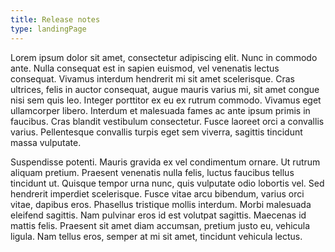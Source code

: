 ```yaml
---
title: Release notes
type: landingPage
---
```


Lorem ipsum dolor sit amet, consectetur adipiscing elit. Nunc in commodo ante.
Nulla consequat est in sapien euismod, vel venenatis lectus consequat. Vivamus
interdum hendrerit mi sit amet scelerisque. Cras ultrices, felis in auctor
consequat, augue mauris varius mi, sit amet congue nisi sem quis leo. Integer
porttitor ex eu ex rutrum commodo. Vivamus eget ullamcorper libero. Interdum et
malesuada fames ac ante ipsum primis in faucibus. Cras blandit vestibulum
consectetur. Fusce laoreet orci a convallis varius. Pellentesque convallis
turpis eget sem viverra, sagittis tincidunt massa vulputate.

Suspendisse potenti. Mauris gravida ex vel condimentum ornare. Ut rutrum
aliquam pretium. Praesent venenatis nulla felis, luctus faucibus tellus
tincidunt ut. Quisque tempor urna nunc, quis vulputate odio lobortis vel. Sed
hendrerit imperdiet scelerisque. Fusce vitae arcu bibendum, varius orci vitae,
dapibus eros. Phasellus tristique mollis interdum. Morbi malesuada eleifend
sagittis. Nam pulvinar eros id est volutpat sagittis. Maecenas id mattis felis.
Praesent sit amet diam accumsan, pretium justo eu, vehicula ligula. Nam tellus
eros, semper at mi sit amet, tincidunt vehicula lectus.

<TechTileGrid>
  <TechTile
    name=".NET agent"
    icon="logo-dotnet"
    to="/docs/release-notes/agent-release-notes/net-release-notes"
  />
  <TechTile
    name="Agent SDK"
    icon="logo-newrelic"
    to="/docs/release-notes/agent-release-notes/agent-sdk-release-notes"
  />
  <TechTile
    name="Android"
    icon="logo-android-color"
    to="/docs/release-notes/mobile-release-notes/android-release-notes"
  />
  <TechTile
    name="Browser agent"
    icon="logo-javascript"
    to="/docs/release-notes/new-relic-browser-release-notes/browser-agent-release-notes"
  />
  <TechTile
    name="C SDK"
    icon="logo-c"
    to="/docs/release-notes/agent-release-notes/c-sdk-release-notes"
  />
  <TechTile
    name="Containerized private minion (CPM)"
    icon="logo-newrelic"
    to="/docs/release-notes/synthetics-release-notes/containerized-private-minions-release-notes"
  />
  <TechTile
    name="Go agent"
    icon="logo-go"
    to="/docs/release-notes/agent-release-notes/go-release-notes"
  />
  <TechTile
    name="Insights for Android"
    icon="logo-newrelic"
    to="/docs/release-notes/mobile-apps-release-notes/insights-android-release-notes"
  />
  <TechTile
    name="Insights for iOS"
    icon="logo-newrelic"
    to="/docs/release-notes/mobile-apps-release-notes/insights-ios-release-notes"
  />
  <TechTile
    name="Insights for tvOS"
    icon="logo-newrelic"
    to="/docs/release-notes/mobile-apps-release-notes/insights-tvos-release-notes"
  />
  <TechTile
    name="Java agent"
    icon="logo-java"
    to="/docs/release-notes/agent-release-notes/java-release-notes"
  />
  <TechTile
    name="New Relic infrastructure agent"
    icon="logo-newrelic"
    to="/docs/release-notes/infrastructure-release-notes/infrastructure-agent-release-notes"
  />
  <TechTile
    name="New Relic infrastructure Windows agent"
    icon="logo-windows"
    to="/docs/release-notes/infrastructure-release-notes/infrastructure-agent-release-notes"
  />
  <TechTile
    name="New Relic for Android"
    icon="logo-android-color"
    to="/docs/release-notes/mobile-apps-release-notes/new-relic-android-release-notes"
  />
  <TechTile
    name="New Relic for iOS"
    icon="logo-apple-color"
    to="/docs/release-notes/mobile-apps-release-notes/new-relic-ios-release-notes"
  />
  <TechTile
    name="Node.js agent"
    icon="logo-nodejs"
    to="/docs/release-notes/agent-release-notes/nodejs-release-notes"
  />
  <TechTile
    name="PHP agent"
    icon="logo-php"
    to="/docs/release-notes/agent-release-notes/php-release-notes"
  />
  <TechTile
    name="Python agent"
    icon="logo-python"
    to="/docs/release-notes/agent-release-notes/python-release-notes"
  />
  <TechTile
    name="Ruby agent"
    icon="logo-ruby"
    to="/docs/release-notes/agent-release-notes/ruby-release-notes"
  />
  <TechTile
    name="XCFramework agent"
    icon="logo-apple-color"
    to="/docs/release-notes/mobile-release-notes/xcframework-release-notes"
  />
  <TechTile
    name="iOS"
    icon="logo-apple-color"
    to="/docs/release-notes/mobile-release-notes/ios-release-notes"
  />
  <TechTile
    name="iOS agent"
    icon="logo-apple-color"
    to="/docs/release-notes/mobile-release-notes/ios-release-notes"
  />
  <TechTile
    name="tvOS agent"
    icon="logo-apple-color"
    to="/docs/release-notes/mobile-release-notes/tvos-release-notes"
  />
</TechTileGrid>
